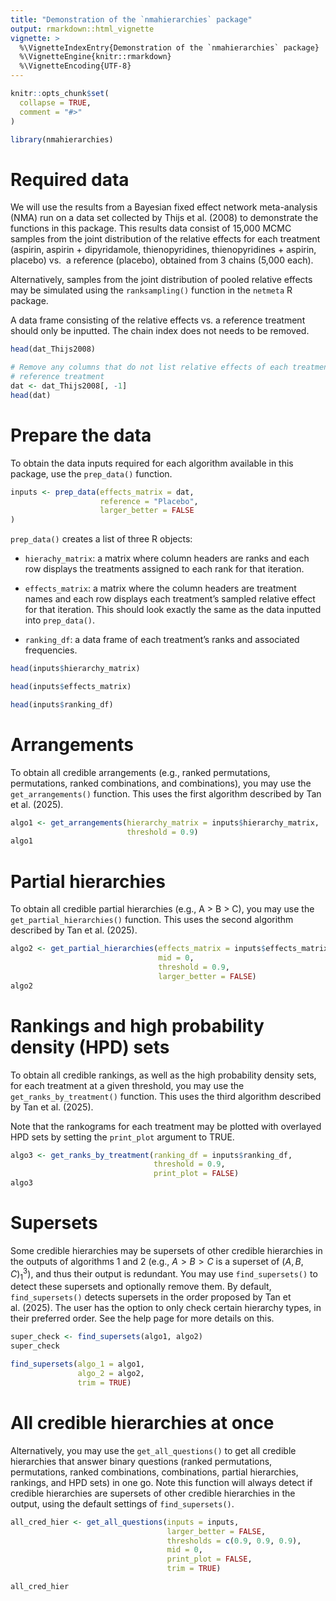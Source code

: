 ```yaml
---
title: "Demonstration of the `nmahierarchies` package"
output: rmarkdown::html_vignette
vignette: >
  %\VignetteIndexEntry{Demonstration of the `nmahierarchies` package}
  %\VignetteEngine{knitr::rmarkdown}
  %\VignetteEncoding{UTF-8}
---
```


```r
knitr::opts_chunk$set(
  collapse = TRUE,
  comment = "#>"
)
```

```r
library(nmahierarchies)
```

# Required data

We will use the results from a Bayesian fixed effect network meta-analysis (NMA) 
run on a data set collected by Thijs et al. (2008) to demonstrate the functions 
in this package. This results data consist of 15,000 MCMC samples from the 
joint distribution of the relative effects for each treatment (aspirin, 
aspirin + dipyridamole, thienopyridines, thienopyridines + aspirin, placebo) vs. 
a reference (placebo), obtained from 3 chains (5,000 each). 

Alternatively, samples from the joint distribution of pooled relative effects 
may be simulated using the `ranksampling()` function in the `netmeta` R package.

A data frame consisting of the relative effects vs. a reference treatment should 
only be inputted. The chain index does not needs to be removed.

```r
head(dat_Thijs2008)

# Remove any columns that do not list relative effects of each treatment vs. the
# reference treatment
dat <- dat_Thijs2008[, -1]
head(dat)
```

# Prepare the data

To obtain the data inputs required for each algorithm available in this package,
use the `prep_data()` function.

```r
inputs <- prep_data(effects_matrix = dat, 
                    reference = "Placebo", 
                    larger_better = FALSE
)  
```

`prep_data()` creates a list of three R objects: 

* `hierachy_matrix`: a matrix where column headers are ranks and each row 
displays the treatments assigned to each rank for that iteration.

* `effects_matrix`: a matrix where the column headers are treatment names and 
each row displays each treatment’s sampled relative effect for that iteration. 
This should look exactly the same as the data inputted into `prep_data()`.

* `ranking_df`: a data frame of each treatment's ranks and associated 
frequencies.

```r
head(inputs$hierarchy_matrix)

head(inputs$effects_matrix)

head(inputs$ranking_df)
```

# Arrangements

To obtain all credible arrangements (e.g., ranked permutations, permutations, 
ranked combinations, and combinations), you may use the `get_arrangements()` 
function. This uses the first algorithm described by Tan et al. (2025).

```r
algo1 <- get_arrangements(hierarchy_matrix = inputs$hierarchy_matrix, 
                          threshold = 0.9)
algo1
```

# Partial hierarchies

To obtain all credible partial hierarchies (e.g., A > B > C), you may use the 
`get_partial_hierarchies()` function. This uses the second algorithm described 
by Tan et al. (2025).

```r
algo2 <- get_partial_hierarchies(effects_matrix = inputs$effects_matrix, 
                                 mid = 0, 
                                 threshold = 0.9, 
                                 larger_better = FALSE)
algo2
```

# Rankings and high probability density (HPD) sets

To obtain all credible rankings, as well as the high probability density sets, 
for each treatment at a given threshold, you may use the `get_ranks_by_treatment()` 
function. This uses the third algorithm described by Tan et al. (2025).

Note that the rankograms for each treatment may be plotted with overlayed HPD 
sets by setting the `print_plot` argument to TRUE.

```r
algo3 <- get_ranks_by_treatment(ranking_df = inputs$ranking_df, 
                                threshold = 0.9, 
                                print_plot = FALSE)
algo3
```

# Supersets

Some credible hierarchies may be supersets of other credible hierarchies in the 
outputs of algorithms 1 and 2 (e.g., $A > B > C$ is a superset of 
$(A, B, C)_1^3$), and thus their output is redundant. You may use
`find_supersets()` to detect these supersets and optionally remove them. By 
default, `find_supersets()` detects supersets in the order proposed by Tan et 
al. (2025). The user has the option to only check certain hierarchy types, in 
their preferred order. See the help page for more details on this.

```r
super_check <- find_supersets(algo1, algo2)
super_check

find_supersets(algo_1 = algo1, 
               algo_2 = algo2, 
               trim = TRUE)
```

# All credible hierarchies at once

Alternatively, you may use the `get_all_questions()` to get all credible 
hierarchies that answer binary questions (ranked permutations, permutations, 
ranked combinations, combinations, partial hierarchies, rankings, and HPD sets) 
in one go. Note this function will always detect if credible hierarchies are 
supersets of other credible hierarchies in the output, using the default 
settings of `find_supersets()`.

```r
all_cred_hier <- get_all_questions(inputs = inputs, 
                                   larger_better = FALSE,
                                   thresholds = c(0.9, 0.9, 0.9), 
                                   mid = 0, 
                                   print_plot = FALSE, 
                                   trim = TRUE)

all_cred_hier
```
